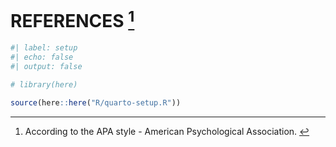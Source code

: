 ::: {.content-visible when-format="pdf"}
\postextual
:::

<!-- %:::% .common h1 begin %:::% -->
# REFERENCES [^1] {.unnumbered}

[^1]: According to the APA style - American Psychological Association.
<!-- %:::% .common h1 end %:::% -->

```r
#| label: setup
#| echo: false
#| output: false

# library(here)

source(here::here("R/quarto-setup.R"))
```

::: {#refs}
:::
